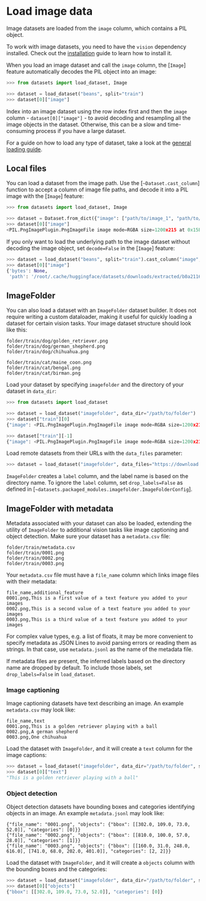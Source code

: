 # Load image data

Image datasets are loaded from the `image` column, which contains a PIL object. 

<Tip>

To work with image datasets, you need to have the `vision` dependency installed. Check out the [installation](./installation#vision) guide to learn how to install it.

</Tip>

When you load an image dataset and call the `image` column, the [`Image`] feature automatically decodes the PIL object into an image:

```py
>>> from datasets import load_dataset, Image

>>> dataset = load_dataset("beans", split="train")
>>> dataset[0]["image"]
```

<Tip warning={true}>

Index into an image dataset using the row index first and then the `image` column - `dataset[0]["image"]` - to avoid decoding and resampling all the image objects in the dataset. Otherwise, this can be a slow and time-consuming process if you have a large dataset.

</Tip>

For a guide on how to load any type of dataset, take a look at the <a class="underline decoration-sky-400 decoration-2 font-semibold" href="./loading">general loading guide</a>.

## Local files

You can load a dataset from the image path. Use the [`~Dataset.cast_column`] function to accept a column of image file paths, and decode it into a PIL image with the [`Image`] feature:
```py
>>> from datasets import load_dataset, Image

>>> dataset = Dataset.from_dict({"image": ["path/to/image_1", "path/to/image_2", ..., "path/to/image_n"]}).cast_column("image", Image())
>>> dataset[0]["image"]
<PIL.PngImagePlugin.PngImageFile image mode=RGBA size=1200x215 at 0x15E6D7160>]
```

If you only want to load the underlying path to the image dataset without decoding the image object, set `decode=False` in the [`Image`] feature:

```py
>>> dataset = load_dataset("beans", split="train").cast_column("image", Image(decode=False))
>>> dataset[0]["image"]
{'bytes': None,
 'path': '/root/.cache/huggingface/datasets/downloads/extracted/b0a21163f78769a2cf11f58dfc767fb458fc7cea5c05dccc0144a2c0f0bc1292/train/bean_rust/bean_rust_train.29.jpg'}
```

## ImageFolder

You can also load a dataset with an `ImageFolder` dataset builder. It does not require writing a custom dataloader, making it useful for quickly loading a dataset for certain vision tasks. Your image dataset structure should look like this:

```
folder/train/dog/golden_retriever.png
folder/train/dog/german_shepherd.png
folder/train/dog/chihuahua.png

folder/train/cat/maine_coon.png
folder/train/cat/bengal.png
folder/train/cat/birman.png
```

Load your dataset by specifying `imagefolder` and the directory of your dataset in `data_dir`:

```py
>>> from datasets import load_dataset

>>> dataset = load_dataset("imagefolder", data_dir="/path/to/folder")
>>> dataset["train"][0]
{"image": <PIL.PngImagePlugin.PngImageFile image mode=RGBA size=1200x215 at 0x15E6D7160>, "label": 0}

>>> dataset["train"][-1]
{"image": <PIL.PngImagePlugin.PngImageFile image mode=RGBA size=1200x215 at 0x15E8DAD30>, "label": 1}
```

Load remote datasets from their URLs with the `data_files` parameter:

```py
>>> dataset = load_dataset("imagefolder", data_files="https://download.microsoft.com/download/3/E/1/3E1C3F21-ECDB-4869-8368-6DEBA77B919F/kagglecatsanddogs_3367a.zip", split="train")
```

`ImageFolder` creates a `label` column, and the label name is based on the directory name. To ignore the `label` column, set `drop_labels=False` as defined in [`~datasets.packaged_modules.imagefolder.ImageFolderConfig`].

## ImageFolder with metadata

Metadata associated with your dataset can also be loaded, extending the utility of `ImageFolder` to additional vision tasks like image captioning and object detection. Make sure your dataset has a `metadata.csv` file:

```
folder/train/metadata.csv
folder/train/0001.png
folder/train/0002.png
folder/train/0003.png
```
Your `metadata.csv` file must have a `file_name` column which links image files with their metadata:

```text
file_name,additional_feature
0001.png,This is a first value of a text feature you added to your images
0002.png,This is a second value of a text feature you added to your images
0003.png,This is a third value of a text feature you added to your images
```

For complex value types, e.g. a list of floats, it may be more convenient to specify metadata as JSON Lines to avoid parsing errors or reading them as strings. In that case, use `metadata.jsonl` as the name of the metadata file.

<Tip>

If metadata files are present, the inferred labels based on the directory name are dropped by default. To include those labels, set `drop_labels=False` in `load_dataset`.

</Tip>

### Image captioning

Image captioning datasets have text describing an image. An example `metadata.csv` may look like:

```text
file_name,text
0001.png,This is a golden retriever playing with a ball
0002.png,A german shepherd
0003.png,One chihuahua
```

Load the dataset with `ImageFolder`, and it will create a `text` column for the image captions:

```py
>>> dataset = load_dataset("imagefolder", data_dir="/path/to/folder", split="train")
>>> dataset[0]["text"]
"This is a golden retriever playing with a ball"
```


### Object detection

Object detection datasets have bounding boxes and categories identifying objects in an image. An example `metadata.jsonl` may look like:

```jsonl
{"file_name": "0001.png", "objects": {"bbox": [[302.0, 109.0, 73.0, 52.0]], "categories": [0]}}
{"file_name": "0002.png", "objects": {"bbox": [[810.0, 100.0, 57.0, 28.0]], "categories": [1]}}
{"file_name": "0003.png", "objects": {"bbox": [[160.0, 31.0, 248.0, 616.0], [741.0, 68.0, 202.0, 401.0]], "categories": [2, 2]}}
```

Load the dataset with `ImageFolder`, and it will create a `objects` column with the bounding boxes and the categories:

```py
>>> dataset = load_dataset("imagefolder", data_dir="/path/to/folder", split="train")
>>> dataset[0]["objects"]
{"bbox": [[302.0, 109.0, 73.0, 52.0]], "categories": [0]}
```